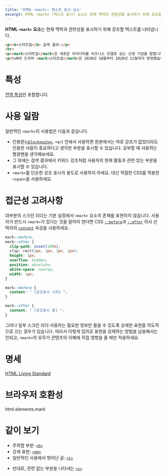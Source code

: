 ```yaml
---
title: 'HTML <mark>: 텍스트 표시 요소'
excerpt: HTML <mark> (텍스트 표시) 요소는 현재 맥락과 관련성을 표시하기 위해 강조할 텍스트를 나타냅니다.
---
```


**HTML `<mark>` 요소**는 현재 맥락과 관련성을 표시하기 위해 강조할 텍스트를 나타냅니다.

<Demo height={120} />

```html name=demo
<p><b>스타트업</b> 검색 결과:</p>
<hr>
<p><mark>스타트업</mark>은 새로운 아이디어를 비즈니스 모델로 삼는 신생 기업을 말합니다.</p>
<p>tvN의 드라마 <mark>스타트업</mark>은 2020년 10월부터 2020년 12월까지 방영했습니다.</p>
```

# 특성

[전역 특성](/docs/Web/HTML/Global_attributes)만 포함합니다.

# 사용 일람

일반적인 `<mark>`의 사용법은 다음과 같습니다.

- 인용문([`<blockquote>`](./blockquote), `<q>`) 안에서 사용하면 원본에서는 따로 강조가 없었더라도 인용한 사람이 중요하다고 생각한 부분을 표시할 수 있습니다. 공부할 때 사용하는 형광펜을 생각해보세요.
- 그 외에는 검색 결과에서 키워드 강조처럼 사용자의 현재 활동과 관련 있는 부분을 표시할 수 있습니다.
- `<mark>`를 단순한 강조 표시의 용도로 사용하지 마세요. 대신 적절한 CSS를 적용한 `<span>`을 사용하세요.

# 접근성 고려사항

대부분의 스크린 리더는 기본 설정에서 `<mark>` 요소의 존재를 표현하지 않습니다. 사용자가 반드시 `<mark>`가 있다는 것을 알아야 한다면 CSS [`::before`]()과 [`::after`]() 의사 선택자의 [`content`]() 속성을 사용하세요.

```css
mark::before,
mark::after {
  clip-path: inset(100%);
  clip: rect(1px, 1px, 1px, 1px);
  height: 1px;
  overflow: hidden;
  position: absolute;
  white-space: nowrap;
  width: 1px;
}

mark::before {
  content: " [강조표시 시작] ";
}

mark::after {
  content: " [강조표시 끝] ";
}
```

그러나 일부 스크린 리더 사용자는 필요한 정보만 들을 수 있도록 상세한 표현을 의도적으로 끄는 경우가 있습니다. 따라서 이렇게 임의로 표현을 강제하는 방법을 남용해서는 안되고, `<mark>`의 유무가 콘텐츠의 이해에 직접 영향을 줄 때만 적용하세요.

# 명세

[HTML Living Standard](https://html.spec.whatwg.org/multipage/text-level-semantics.html#the-mark-element)

# 브라우저 호환성

<BrowserCompat>html.elements.mark</BrowserCompat>

# 같이 보기

- 주목할 부분: [`<b>`](./b)
- 강세 표현: [`<em>`](./em)
- 일반적인 사용에서 벗어난 글: [`<i>`](./i)
<!-- - 중요: [`<strong>`](./strong) -->
- 반대로, 관련 없는 부분을 나타내는 [`<s>`](./s)
